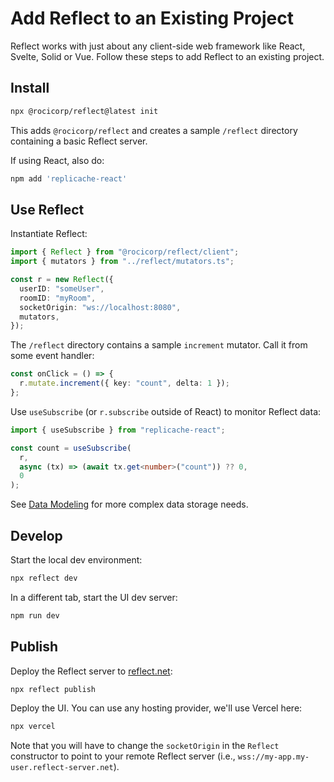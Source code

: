 # Add Reflect to an Existing Project

Reflect works with just about any client-side web framework like React, Svelte, Solid or Vue. Follow these steps to add Reflect to an existing project.

## Install

```bash copy
npx @rocicorp/reflect@latest init
```

This adds `@rocicorp/reflect` and creates a sample `/reflect` directory containing a basic Reflect server.

If using React, also do:

```bash copy
npm add 'replicache-react'
```

## Use Reflect

Instantiate Reflect:

```ts copy
import { Reflect } from "@rocicorp/reflect/client";
import { mutators } from "../reflect/mutators.ts";

const r = new Reflect({
  userID: "someUser",
  roomID: "myRoom",
  socketOrigin: "ws://localhost:8080",
  mutators,
});
```

The `/reflect` directory contains a sample `increment` mutator. Call it from some event handler:

```ts copy
const onClick = () => {
  r.mutate.increment({ key: "count", delta: 1 });
};
```

Use `useSubscribe` (or `r.subscribe` outside of React) to monitor Reflect data:

```ts copy
import { useSubscribe } from "replicache-react";

const count = useSubscribe(
  r,
  async (tx) => (await tx.get<number>("count")) ?? 0,
  0
);
```

See [Data Modeling](./data-modeling) for more complex data storage needs.

## Develop

Start the local dev environment:

```bash copy
npx reflect dev
```

In a different tab, start the UI dev server:

```bash copy
npm run dev
```

## Publish

Deploy the Reflect server to [reflect.net](https://reflect.net/):

```bash copy
npx reflect publish
```

Deploy the UI. You can use any hosting provider, we'll use Vercel here:

```bash copy
npx vercel
```

Note that you will have to change the `socketOrigin` in the `Reflect` constructor to point to your remote Reflect server (i.e., `wss://my-app.my-user.reflect-server.net`).
